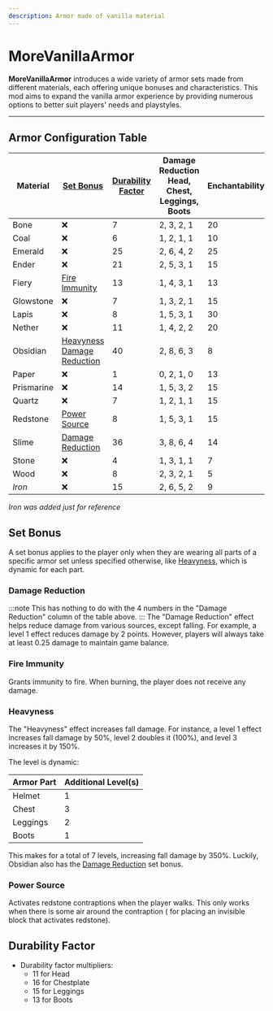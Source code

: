 ```yaml
---
description: Armor made of vanilla material
---
```


# MoreVanillaArmor


<ProjectHeader slug="morevanillaarmor" mcVersion="1.16" />

**MoreVanillaArmor** introduces a wide variety of armor sets made from different materials, each offering unique bonuses
and characteristics. This mod aims to expand the vanilla armor experience by providing numerous options to better suit
players' needs and playstyles.

---

## Armor Configuration Table

| Material   | [Set Bonus](#set-bonus)                                           | [Durability Factor](#durability-factor) | Damage Reduction <br/> Head, Chest, Leggings, Boots | Enchantability | Toughness | Knockback Resistance |
|------------|-------------------------------------------------------------------|-----------------------------------------|-----------------------------------------------------|----------------|-----------|----------------------|
| Bone       | ❌                                                                 | 7                                       | 2, 3, 2, 1                                          | 20             | 0.0       | 0.0                  |
| Coal       | ❌                                                                 | 6                                       | 1, 2, 1, 1                                          | 10             | 0.0       | 0.0                  |
| Emerald    | ❌                                                                 | 25                                      | 2, 6, 4, 2                                          | 25             | 1.9       | 0.0                  |
| Ender      | ❌                                                                 | 21                                      | 2, 5, 3, 1                                          | 15             | 0.1       | 0.0                  |
| Fiery      | [Fire Immunity](#fire-immunity)                                   | 13                                      | 1, 4, 3, 1                                          | 13             | 0.0       | 0.0                  |
| Glowstone  | ❌                                                                 | 7                                       | 1, 3, 2, 1                                          | 15             | 0.0       | 0.0                  |
| Lapis      | ❌                                                                 | 8                                       | 1, 5, 3, 1                                          | 30             | 0.0       | 0.0                  |
| Nether     | ❌                                                                 | 11                                      | 1, 4, 2, 2                                          | 20             | 0.1       | 0.0                  |
| Obsidian   | [Heavyness](#heavyness)<br/>[Damage Reduction](#damage-reduction) | 40                                      | 2, 8, 6, 3                                          | 8              | 1.5       | 0.3                  |
| Paper      | ❌                                                                 | 1                                       | 0, 2, 1, 0                                          | 13             | 0.0       | 0.0                  |
| Prismarine | ❌                                                                 | 14                                      | 1, 5, 3, 2                                          | 15             | 0.1       | 0.0                  |
| Quartz     | ❌                                                                 | 7                                       | 1, 2, 1, 1                                          | 15             | 0.0       | 0.0                  |
| Redstone   | [Power Source](#power-source)                                     | 8                                       | 1, 5, 3, 1                                          | 15             | 0.0       | 0.0                  |
| Slime      | [Damage Reduction](#damage-reduction)                             | 36                                      | 3, 8, 6, 4                                          | 14             | 0.1       | 0.2                  |
| Stone      | ❌                                                                 | 4                                       | 1, 3, 1, 1                                          | 7              | 0.0       | 0.0                  |
| Wood       | ❌                                                                 | 8                                       | 2, 3, 2, 1                                          | 5              | 0.0       | 0.0                  |
| *Iron*     | ❌                                                                 | 15                                      | 2, 6, 5, 2                                          | 9              | 0.0       | 0.0                  |

*Iron was added just for reference*

## Set Bonus
A set bonus applies to the player only when they are wearing all parts of a specific armor set unless specified
otherwise, like [Heavyness](#heavyness), which is dynamic for each part.

### Damage Reduction
:::note
This has nothing to do with the 4 numbers in the "Damage Reduction" column of the table above.
:::
The "Damage Reduction" effect helps reduce damage from various sources, except falling. For example, a level 1 effect
reduces damage by 2 points. However, players will always take at least 0.25 damage to maintain game balance.

### Fire Immunity
Grants immunity to fire. When burning, the player does not receive any damage.

### Heavyness
The "Heavyness" effect increases fall damage. For instance, a level 1 effect increases fall damage by 50%, level 2
doubles it (100%), and level 3 increases it by 150%.

The level is dynamic:

| Armor Part | Additional Level(s) |
|------------|---------------------|
| Helmet     | 1                   |
| Chest      | 3                   |
| Leggings   | 2                   |
| Boots      | 1                   |

This makes for a total of 7 levels, increasing fall damage by 350%. Luckily, Obsidian also has
the [Damage Reduction](#damage-reduction) set bonus.

### Power Source
Activates redstone contraptions when the player walks. This only works when there is some air around the contraption (
for placing an invisible block that activates redstone).

## Durability Factor
- Durability factor multipliers:
    - 11 for Head
    - 16 for Chestplate
    - 15 for Leggings
    - 13 for Boots